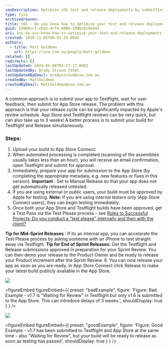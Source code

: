 ```yaml
---
seoDescription: Optimize iOS test and release deployments by submitting your build to App Store Connect and Testflight simultaneously, ensuring a faster review cycle and minimizing delays.
type: rule
archivedreason:
title: iOS - Do you know how to optimise your test and release deployments?
guid: 528b9ccf-cb3e-4cf4-880b-1906c0c6694d
uri: ios-do-you-know-how-to-optimise-your-test-and-release-deployments
created: 2019-11-05T00:01:29.000Z
authors:
  - title: Matt Goldman
    url: https://ssw.com.au/people/matt-goldman
related: []
redirects: []
lastUpdated: 2024-06-08T03:27:17.000Z
lastUpdatedBy: Brady Stroud [SSW]
lastUpdatedByEmail: bradystroud@ssw.com.au
createdBy: MattGoldman
createdByEmail: MattGoldman@ssw.com.au
---
```


A common approach is to submit your app to Testflight, wait for user feedback, then submit for App Store release. The problem with this approach is that your release cycle can be significantly impacted by Apple's review schedule. App Store and Testflight reviews can be very quick, but can also take up to 3 weeks!
A better process is to submit your build for Testflight and Release simultaneously.

### Steps:

1. Upload your build to App Store Connect.
2. When automated processing is completed (scanning of the assemblies usually takes less than an hour), you will receive an email confirmation, open Testflight and submit for approval.
3. Immediately, prepare your app for submission to the App Store (by completing the appropriate metadata, e.g. new features or fixes in this version).
   **Important** : Set to Manual Release so that your app does not get automatically released untested.
4. If you are using external or public users, your build must be approved by Apple for testing.
   **Note:** If you are using internal testers only (App Store Connect users), they can begin testing immediately.
5. Once both your App Store and Testflight builds have been approved, get a Test Pass via the Test Please process - see [Rules to Successful Projects: Do you conduct a "test please" internally and then with the client?](/do-you-conduct-a-test-please-internally-and-then-with-the-client)

**Tip for Mid-Sprint Releases** : If its an internal app, you can accelarate the Test Please process by asking someone with an iPhone to test straight away via Testflight.
**Tip for End of Sprint Releases:** Get the Testflight and Release submissions approved in preparation for your Sprint Review. You can then demo your release to the Product Owner and be ready to release your Product Increment after the Sprint Review. 6. You can now release your app as soon as you are ready. In App Store Connect click Release to make your latest build publicly available in the App Store.

![](bad-example-new.png)

<figureEmbed figureEmbed={{
  preset: "badExample",
  figure: 'Figure: Bad Example - v1.7 is "Waiting for Review" in Testflight but only v1.6 is submitted to the App Store. This can introduce delays of 3 weeks.',
  shouldDisplay: true
} } />


![](good-example-new.png)

<figureEmbed figureEmbed={{
  preset: "goodExample",
  figure: 'Figure: Good Example - v1.7 has been submitted to Testflight and App Store at the same time - also "Waiting for Review", but your build will be ready to release as soon as testing has passed',
  shouldDisplay: true
} } />
